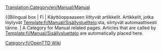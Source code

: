 [[Translation:Category/en/Manual/Manual]]

{{Bilingual box
| Fi
| Käyttöoppaaseen liittyvät artikkelit. Artikkelit, jotka löytyvät [[Template:fi/Manual/Sisällysluettelo]]:sta, siirtyvät automaattisesti tänne.
| A Category for Manual related pages. Articles that are called by [[Template:fi/Manual/Sisällysluettelo]] are automatically placed here.

[[Category:fi/OpenTTD Wiki]]